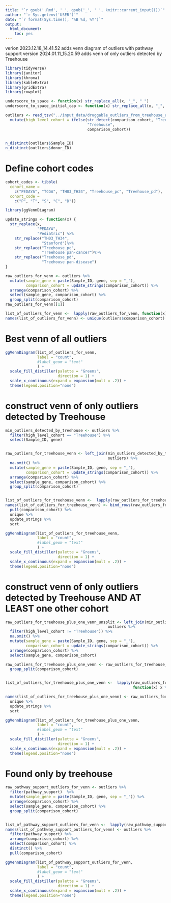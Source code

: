 ```yaml
---
title: "`r gsub('.Rmd', ' ', gsub('_', ' ', knitr::current_input()))`"
author: "`r Sys.getenv('USER')`"
date: "`r format(Sys.time(), '%B %d, %Y')`"
output:
  html_document:
    toc: yes
---
```

  

verion 2023.12.18_14.41.52 adds venn diagram of outliers with pathway support
version 2024.01.11_15.20.59 adds venn of only outliers detected by Treehouse


```r

library(tidyverse)
library(janitor)
library(khroma)
library(kableExtra)
library(gridExtra)
library(cowplot)
```


```r

underscore_to_space <- function(x) str_replace_all(x, "_", " ")
underscore_to_space_initial_cap <- function(x) str_replace_all(x, "_", " ") %>% str_to_sentence()

```

```r

outliers <- read_tsv("../input_data/druggable_outliers_from_treehouse_and_other_cohorts_2023_11_09-13_46_32_2023.tsv") %>%
  mutate(high_level_cohort = ifelse(str_detect(comparison_cohort, "Treehouse"),
                                    "Treehouse",
                                    comparison_cohort))

         
n_distinct(outliers$Sample_ID)       
n_distinct(outliers$donor_ID)
```

# Define cohort codes
```r

cohort_codes <- tibble(
  cohort_name = 
    c("PEDAYA", "TCGA", "TH03_TH34", "Treehouse_pc", "Treehouse_pd"),
  cohort_code = 
    c("P", "T", "S", "C", "D"))

```



```r
library(ggVennDiagram)

update_strings <- function(x) {
  str_replace(x,
              "PEDAYA", 
              "Pediatric") %>%
    str_replace("TH03_TH34",
                "Stanford")%>%
    str_replace("Treehouse_pc",
                "Treehouse pan-cancer")%>%
    str_replace("Treehouse_pd",
                "Treehouse pan-disease")
}

raw_outliers_for_venn <- outliers %>%
  mutate(sample_gene = paste(Sample_ID, gene, sep = "_"),
         comparison_cohort = update_strings(comparison_cohort)) %>%
  arrange(comparison_cohort) %>%
  select(sample_gene, comparison_cohort) %>%
  group_split(comparison_cohort)
raw_outliers_for_venn[[1]]

list_of_outliers_for_venn <-  lapply(raw_outliers_for_venn, function(x) x %>% pull(sample_gene))
names(list_of_outliers_for_venn) <- unique(outliers$comparison_cohort) %>% update_strings %>% sort
```


# Best venn of all outliers
```r
ggVennDiagram(list_of_outliers_for_venn,
              label = "count",
              #label_geom = "text"
              ) + 
  scale_fill_distiller(palette = "Greens", 
                       direction = 1) + 
  scale_x_continuous(expand = expansion(mult = .2)) + 
  theme(legend.position="none")

```


# construct venn of only outliers detected by Treehouse
```r
min_outliers_detected_by_treehouse <- outliers %>%
  filter(high_level_cohort == "Treehouse") %>%
  select(Sample_ID, gene)


raw_outliers_for_treehouse_venn <- left_join(min_outliers_detected_by_treehouse, 
                                             outliers) %>%
  na.omit() %>%
  mutate(sample_gene = paste(Sample_ID, gene, sep = "_"),
         comparison_cohort = update_strings(comparison_cohort)) %>%
  arrange(comparison_cohort) %>%
  select(sample_gene, comparison_cohort) %>%
  group_split(comparison_cohort)


list_of_outliers_for_treehouse_venn <-  lapply(raw_outliers_for_treehouse_venn, function(x) x %>% pull(sample_gene))
names(list_of_outliers_for_treehouse_venn) <- bind_rows(raw_outliers_for_treehouse_venn) %>%
  pull(comparison_cohort) %>%
  unique %>%
  update_strings %>% 
  sort

ggVennDiagram(list_of_outliers_for_treehouse_venn,
              label = "count",
              #label_geom = "text"
              ) + 
  scale_fill_distiller(palette = "Greens", 
                       direction = 1) + 
  scale_x_continuous(expand = expansion(mult = .2)) + 
  theme(legend.position="none")

```


# construct venn of only outliers detected by Treehouse AND AT LEAST one other cohort
```r


raw_outliers_for_treehouse_plus_one_venn_unsplit <- left_join(min_outliers_detected_by_treehouse, 
                                             outliers %>%
  filter(high_level_cohort != "Treehouse")) %>%
  na.omit() %>%
  mutate(sample_gene = paste(Sample_ID, gene, sep = "_"),
         comparison_cohort = update_strings(comparison_cohort)) %>%
  arrange(comparison_cohort) %>%
  select(sample_gene, comparison_cohort) 

raw_outliers_for_treehouse_plus_one_venn <- raw_outliers_for_treehouse_plus_one_venn_unsplit %>%
  group_split(comparison_cohort)


list_of_outliers_for_treehouse_plus_one_venn <-  lapply(raw_outliers_for_treehouse_plus_one_venn, 
                                                        function(x) x %>% pull(sample_gene))

names(list_of_outliers_for_treehouse_plus_one_venn) <- raw_outliers_for_treehouse_plus_one_venn_unsplit$comparison_cohort %>%
  unique %>%
  update_strings %>% 
  sort

ggVennDiagram(list_of_outliers_for_treehouse_plus_one_venn,
              label = "count",
              #label_geom = "text"
              ) + 
  scale_fill_distiller(palette = "Greens", 
                       direction = 1) + 
  scale_x_continuous(expand = expansion(mult = .2)) + 
  theme(legend.position="none")

```
# Found only by treehouse


```r
raw_pathway_support_outliers_for_venn <- outliers %>%
  filter(pathway_support)  %>%
  mutate(sample_gene = paste(Sample_ID, gene, sep = "_")) %>%
  arrange(comparison_cohort) %>%
  select(sample_gene, comparison_cohort) %>%
  group_split(comparison_cohort)


list_of_pathway_support_outliers_for_venn <-  lapply(raw_pathway_support_outliers_for_venn, function(x) x %>% pull(sample_gene))
names(list_of_pathway_support_outliers_for_venn) <- outliers %>%
  filter(pathway_support) %>%
  arrange(comparison_cohort) %>%
  select(comparison_cohort) %>%
  distinct() %>%
  pull(comparison_cohort)

ggVennDiagram(list_of_pathway_support_outliers_for_venn,
              label = "count",
              #label_geom = "text"
              ) + 
  scale_fill_distiller(palette = "Greens", 
                       direction = 1) + 
  scale_x_continuous(expand = expansion(mult = .2)) + 
  theme(legend.position="none")
```
